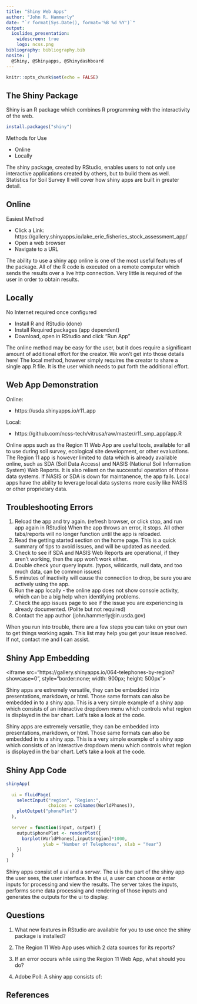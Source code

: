 ---
title: "Shiny Web Apps"
author: "John R. Hammerly"
date: "`r format(Sys.Date(), format='%B %d %Y')`"
output:
  ioslides_presentation:
    widescreen: true
    logo: ncss.png
bibliography: bibliography.bib
nosite: |
  @Shiny, @Shinyapps, @Shinydashboard
---


```{r setup, include=FALSE}
knitr::opts_chunk$set(echo = FALSE)
```

## The Shiny Package

Shiny is an R package which combines R programming with the interactivity of the web.

```{r, eval=FALSE, echo=TRUE, include=TRUE}
install.packages("shiny")
```

Methods for Use

- Online
- Locally

<div class="notes">
The shiny package, created by RStudio, enables users to not only use interactive applications created by others, but to build them as well.  Statistics for Soil Survey II will cover how shiny apps are built in greater detail.
</div>

## Online

Easiest Method

- Click a Link:  https://gallery.shinyapps.io/lake_erie_fisheries_stock_assessment_app/
- Open a web browser
- Navigate to a URL

<div class="notes">
The ability to use a shiny app online is one of the most useful features of the package.  All of the R code is executed on a remote computer which sends the results over a live http connection.  Very little is required of the user in order to obtain results.
</div>

## Locally

No Internet required once configured

- Install R and RStudio (done)
- Install Required packages (app dependent)
- Download, open in RStudio and click "Run App"

<div class="notes">
The online method may be easy for the user, but it does require a significant amount of additional effort for the creator. We won't get into those details here! The local method, however simply requires the creator to share a single app.R file.  It is the user which needs to put forth the additional effort.
</div>

## Web App Demonstration

Online:

- https://usda.shinyapps.io/r11_app

Local:

- https://github.com/ncss-tech/vitrusa/raw/master/r11_smp_app/app.R

<div class="notes">
Online apps such as the Region 11 Web App are useful tools, available for all to use during soil survey, ecological site development, or other evaluations.  The Region 11 app is however limited to data which is already available online, such as SDA (Soil Data Access) and NASIS (National Soil Information System) Web Reports.  It is also relient on the successful operation of those data systems.  If NASIS or SDA is down for maintanence, the app fails.
Local apps have the ability to leverage local data systems more easily like NASIS or other proprietary data.
</div>

## Troubleshooting Errors {.smaller}

1. Reload the app and try again. (refresh browser, or click stop, and run app again in RStudio) When the app throws an error, it stops. All other tabs/reports will no longer function until the app is reloaded.
2. Read the getting started section on the home page.  This is a quick summary of tips to avoid issues, and will be updated as needed.
3. Check to see if SDA and NASIS Web Reports are operational, if they aren't working, then the app won't work either.
4. Double check your query inputs. (typos, wildcards, null data, and too much data, can be common issues)
5. 5 minutes of inactivity will cause the connection to drop, be sure you are actively using the app.
6. Run the app locally - the online app does not show console activity, which can be a big help when identifying problems.
7. Check the app issues page to see if the issue you are experiencing is already documented. (Polite but not required)
8. Contact the app author (john.hammerly@in.usda.gov)

<div class="notes">
When you run into trouble, there are a few steps you can take on your own to get things working again. This list may help you get your issue resolved. If not, contact me and I can assist.
</div>

## Shiny App Embedding

<iframe src="https://gallery.shinyapps.io/064-telephones-by-region?showcase=0", style="border:none; width: 900px; height: 500px">
</iframe>

<div class="notes">
Shiny apps are extremely versatile, they can be embedded into presentations, markdown, or html.  Those same formats can also be embedded in to a shiny app.  This is a very simple example of a shiny app which consists of an interactive dropdown menu which controls what region is displayed in the bar chart.  Let's take a look at the code.
</div>

<div class="notes">
Shiny apps are extremely versatile, they can be embedded into presentations, markdown, or html.  Those same formats can also be embedded in to a shiny app.  This is a very simple example of a shiny app which consists of an interactive dropdown menu which controls what region is displayed in the bar chart.  Let's take a look at the code.
</div>

## Shiny App Code

```{r, eval=FALSE, echo=TRUE, include=TRUE}
shinyApp(
  
  ui = fluidPage(
    selectInput("region", "Region:", 
                choices = colnames(WorldPhones)),
    plotOutput("phonePlot")
  ),
  
  server = function(input, output) {
    output$phonePlot <- renderPlot({
      barplot(WorldPhones[,input$region]*1000, 
              ylab = "Number of Telephones", xlab = "Year")
    })
  }
)
```

<div class="notes">
Shiny apps consist of a *ui* and a *server*. The ui is the part of the shiny app the user sees, the user interface.  In the ui, a user can choose or enter inputs for processing and view the results.  The server takes the inputs, performs some data processing and rendering of those inputs and generates the outputs for the ui to display.
</div>

## Questions

1. What new features in RStudio are available for you to use once the shiny package is installed?

2. The Region 11 Web App uses which 2 data sources for its reports?

3. If an error occurs while using the Region 11 Web App, what should you do?

4. Adobe Poll:  A shiny app consists of:
  
## References